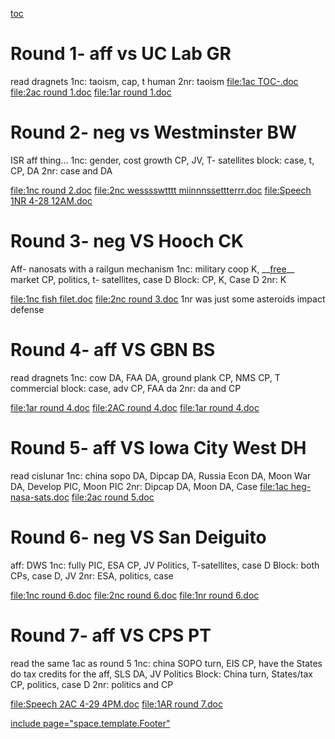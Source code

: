 [[toc]]
=Round 1- aff vs UC Lab GR= 
read dragnets
1nc: taoism, cap, t human
2nr: taoism
[[file:1ac TOC-.doc]]
[[file:2ac round 1.doc]]
[[file:1ar round 1.doc]]
=Round 2- neg vs Westminster BW= 
ISR aff thing...
1nc: gender, cost growth CP, JV, T- satellites
block: case, t, CP, DA
2nr: case and DA

[[file:1nc round 2.doc]]
[[file:2nc wesssswtttt miinnnssettterrr.doc]]
[[file:Speech 1NR 4-28 12AM.doc]]
=Round 3- neg VS Hooch CK= 
Aff- nanosats with a railgun mechanism
1nc: military coop K, __[[home|free]]__ market CP, politics, t- satellites, case D
Block: CP, K, Case D
2nr: K

[[file:1nc fish filet.doc]]
[[file:2nc round 3.doc]]
1nr was just some asteroids impact defense

=Round 4- aff VS GBN BS= 
read dragnets
1nc: cow DA, FAA DA, ground plank CP, NMS CP, T commercial
block: case, adv CP, FAA da
2nr: da and CP

[[file:1ar round 4.doc]]
[[file:2AC round 4.doc]]
[[file:1ar round 4.doc]]
=Round 5- aff VS Iowa City West DH= 
read cislunar
1nc: china sopo DA, Dipcap DA, Russia Econ DA, Moon War DA, Develop PIC, Moon PIC
2nr: Dipcap DA, Moon DA, Case
[[file:1ac heg-nasa-sats.doc]]
[[file:2ac round 5.doc]]


=Round 6- neg VS San Deiguito= 
aff: DWS
1nc: fully PIC, ESA CP, JV Politics, T-satellites, case D
Block: both CPs, case D, JV
2nr: ESA, politics, case

[[file:1nc round 6.doc]]
[[file:2nc round 6.doc]]
[[file:1nr round 6.doc]]
=Round 7- aff VS CPS PT= 
read the same 1ac as round 5
1nc: china SOPO turn, EIS CP, have the States do tax credits for the aff, SLS DA, JV Politics
Block: China turn, States/tax CP, politics, case D
2nr: politics and CP

[[file:Speech 2AC 4-29 4PM.doc]]
[[file:1AR round 7.doc]]


[[include page="space.template.Footer"]]